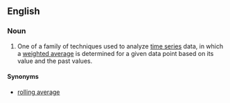 ==English==
{{wikipedia}}
===Noun===
{{en-noun}}

# {{statistics}} One of a family of techniques used to analyze [[time series]] data, in which a [[weighted average]] is determined for a given data point based on its value and the past values.

====Synonyms====
* [[rolling average]]